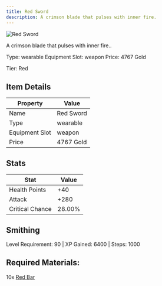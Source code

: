 ```yaml
---
title: Red Sword
description: A crimson blade that pulses with inner fire.
---
```


<div className="flex items-start gap-6 mb-8">
  <div className="flex-shrink-0">
    <img src="/assets/resources/crafting/weapons/swords/red_sword.png" alt="Red Sword" className="w-24 h-24 border rounded-lg" />
  </div>
  <div className="flex-1">
    <div className="space-y-2">
      <p className="text-lg text-muted-foreground">A crimson blade that pulses with inner fire..</p>
      <div className="flex flex-wrap gap-4 text-sm">
        <span className="px-2 py-1 bg-green-100 dark:bg-green-900 rounded-md">
          Type: wearable
        </span>
        <span className="px-2 py-1 bg-purple-100 dark:bg-purple-900 rounded-md">
          Equipment Slot: weapon
        </span>
        <span className="px-2 py-1 bg-yellow-100 dark:bg-yellow-900 rounded-md">
          Price: 4767 Gold
        </span>
      </div>
      <p className="text-sm font-medium">Tier: Red</p>
    </div>
  </div>
</div>

## Item Details
| Property | Value |
|----------|-------|
| Name | Red Sword |
| Type | wearable |
| Equipment Slot | weapon |
| Price | 4767 Gold |

## Stats
| Stat | Value |
|------|-------|
| Health Points | +40 |
| Attack | +280 |
| Critical Chance | 28.00% |

## Smithing
Level Requirement: 90 | XP Gained: 6400 | Steps: 1000

## Required Materials:
10x [Red Bar](/docs/resources/individual/red_bar)

